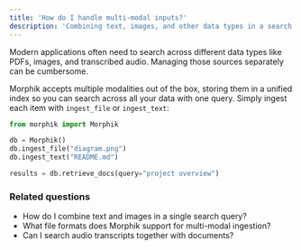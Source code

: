 ```yaml
---
title: 'How do I handle multi-modal inputs?'
description: 'Combining text, images, and other data types in a search system'
---
```


Modern applications often need to search across different data types like PDFs, images, and transcribed audio. Managing those sources separately can be cumbersome.

Morphik accepts multiple modalities out of the box, storing them in a unified index so you can search across all your data with one query. Simply ingest each item with `ingest_file` or `ingest_text`:

```python
from morphik import Morphik

db = Morphik()
db.ingest_file("diagram.png")
db.ingest_text("README.md")

results = db.retrieve_docs(query="project overview")
```

### Related questions

- How do I combine text and images in a single search query?
- What file formats does Morphik support for multi-modal ingestion?
- Can I search audio transcripts together with documents?